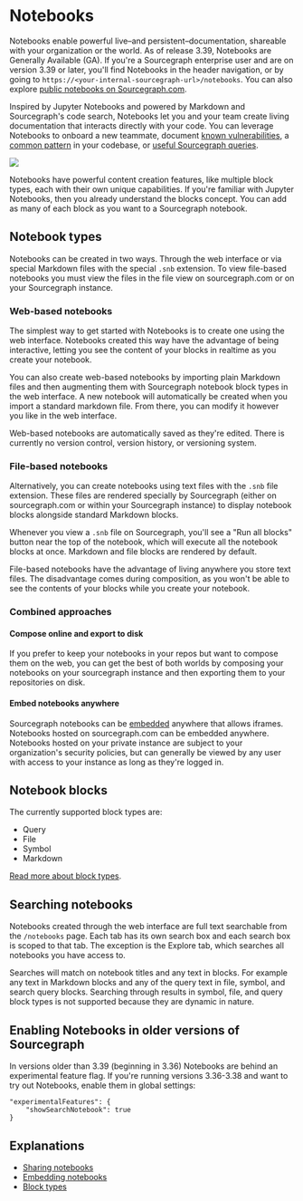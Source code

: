 # Notebooks
Notebooks enable powerful live–and persistent–documentation, shareable with your organization or the world. As of release 3.39, Notebooks are Generally Available (GA). If you're a Sourcegraph enterprise user and are on version 3.39 or later, you'll find Notebooks in the header navigation, or by going to `https://<your-internal-sourcegraph-url>/notebooks`. You can also explore [public notebooks on Sourcegraph.com](https://sourcegraph.com/notebooks).

Inspired by Jupyter Notebooks and powered by Markdown and Sourcegraph's code search, Notebooks let you and your team create living documentation that interacts directly with your code. You can leverage Notebooks to onboard a new teammate, document [known vulnerabilities](https://sourcegraph.com/notebooks/Tm90ZWJvb2s6MQ==), a [common pattern](https://sourcegraph.com/notebooks/Tm90ZWJvb2s6OTI=) in your codebase, or [useful Sourcegraph queries](https://sourcegraph.com/notebooks/Tm90ZWJvb2s6MTU=).

![](https://storage.googleapis.com/sourcegraph-assets/docs/images/notebooks/notebooks_home.gif)

Notebooks have powerful content creation features, like multiple block types, each with their own unique capabilities.
If you're familiar with Jupyter Notebooks, then you already understand the blocks concept. You can add as many of each
block as you want to a Sourcegraph notebook.

## Notebook types
Notebooks can be created in two ways. Through the web interface or via special Markdown files with the special `.snb` extension. To view file-based notebooks you must view the files in the file view on sourcegraph.com or on your Sourcegraph instance.

### Web-based notebooks

The simplest way to get started with Notebooks is to create one using the web interface. Notebooks created this way have
the advantage of being interactive, letting you see the content of your blocks in realtime as you create your notebook.

You can also create web-based notebooks by importing plain Markdown files and then augmenting them with Sourcegraph notebook block types in the web interface. A new notebook will automatically be created when you import a standard markdown file. From there, you can modify it however you like in the web interface.

Web-based notebooks are automatically saved as they're edited. There is currently no version control, version history, or versioning system.

### File-based notebooks
Alternatively, you can create notebooks using text files with the `.snb` file extension. These files are rendered specially by Sourcegraph (either on sourcegraph.com or within your Sourcegraph instance) to display notebook blocks alongside standard Markdown blocks.

Whenever you view a `.snb` file on Sourcegraph, you'll see a "Run all blocks" button near the top of the notebook, which will execute all the notebook blocks at once. Markdown and file blocks are rendered by default.

File-based notebooks have the advantage of living anywhere you store text files. The disadvantage comes during composition, as you won't be able to see the contents of your blocks while you create your notebook.

### Combined approaches
#### Compose online and export to disk
If you prefer to keep your notebooks in your repos but want to compose them on the web, you can get the best of both worlds by composing your notebooks on your sourcegraph instance and then exporting them to your repositories on disk.

#### Embed notebooks anywhere
Sourcegraph notebooks can be [embedded](/notebooks/notebook-embedding) anywhere that allows iframes. Notebooks hosted on sourcegraph.com can be embedded anywhere. Notebooks hosted on your private instance are subject to your organization's security policies, but can generally be viewed by any user with access to your instance as long as they're logged in.

## Notebook blocks

The currently supported block types are:

- Query
- File
- Symbol
- Markdown

[Read more about block types](/notebooks/blocks).

## Searching notebooks
Notebooks created through the web interface are full text searchable from the `/notebooks` page. Each tab has its own search box and each search box is scoped to that tab. The exception is the Explore tab, which searches all notebooks you have access to.

Searches will match on notebook titles and any text in blocks. For example any text in Markdown blocks and any of the query text in file, symbol, and search query blocks. Searching through results in symbol, file, and query block types is not supported because they are dynamic in nature.


## Enabling Notebooks in older versions of Sourcegraph
In versions older than 3.39 (beginning in 3.36) Notebooks are behind an experimental feature flag. If you're running versions 3.36-3.38 and want to try out Notebooks, enable them in global settings:

```
"experimentalFeatures": {
    "showSearchNotebook": true
}
```

<LinkCards>
  <LinkCard href="notebooks/quickstart" imgSrc="https://sourcegraph.com/.assets/img/sourcegraph-mark.svg" imgAlt="Quickstart" title="Quickstart" description="Learn how to quickly get started with Notebooks." />
</LinkCards>

## Explanations
- [Sharing notebooks](/notebooks/notebook-sharing)
- [Embedding notebooks](/notebooks/notebook-embedding)
- [Block types](/notebooks/blocks)
